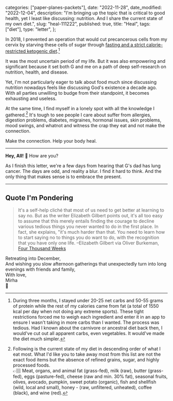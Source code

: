 
  categories: ["paper-planes-packets"],
  date: "2022-11-28",
  date_modified: "2022-12-04",
  description:
    "I'm bringing up the topic that is critical to good health, yet I least like discussing: nutrition. And I share the current state of my own diet.",
  slug: "heal-111222",
  published: true,
  title: "Heal",
  tags: ["diet"],
  type: "letter",
};


In 2018, I prevented an operation that would cut precancerous cells from my cervix by starving these cells of sugar through [fasting and a strict calorie-restricted ketogenic diet](/posts/fasting-keto/).[^1]

It was the most uncertain period of my life. But it was also empowering and significant because it set both G and me on a path of deep self-research on nutrition, health, and disease.

Yet, I'm not particularly eager to talk about food much since discussing nutrition nowadays feels like discussing God's existence a decade ago. With all parties unwilling to budge from their standpoint, it becomes exhausting and useless.

At the same time, I find myself in a lonely spot with all the knowledge I gathered.[^2] It's tough to see people I care about suffer from allergies, digestion problems, diabetes, migraines, hormonal issues, skin problems, mood swings, and whatnot and witness the crap they eat and not make the connection.

Make the connection. Help your body heal.

---

**Hey, All!** 🌲 How are you?

As I finish this letter, we're a few days from hearing that G's dad has lung cancer. The days are odd, and reality a blur. I find it hard to think. And the only thing that makes sense is to embrace the present.

---

## Quote I'm Pondering

> It's a self-help cliché that most of us need to get better at learning to say no. But as the writer Elizabeth Gilbert points out, it's all too easy to assume that this merely entails finding the courage to decline various tedious things you never wanted to do in the first place. In fact, she explains, "it's much harder than that. You need to learn how to start saying no to things you do want to do, with the recognition that you have only one life. –Elizabeth Gilbert via Oliver Burkeman, [Four Thousand Weeks](https://www.amazon.com/Four-Thousand-Weeks-Management-Mortals/dp/0374159122)

Retreating into December,\
And wishing you slow afternoon gatherings that unexpectedly turn into long evenings with friends and family,\
With love,\
Mirha\
🌱

[^1]: During three months, I stayed under 20-25 net carbs and 50-55 grams of protein while the rest of my calories came from fat (a total of 1550 kcal per day when not doing any extreme sports). These tight restrictions forced me to weigh each ingredient and enter it in an app to ensure I wasn't taking in more carbs than I wanted. The process was tedious. Had I known about the carnivore or ancestral diet back then, I would've cut out all apparent carbs, even vegetables. It would've made the diet much simpler.
[^2]:
    Following is the current state of my diet in descending order of what I eat most. What I'd like you to take away most from this list are not the exact food items but the absence of refined grains, sugar, and highly processed foods.\
    👉🏽 Meat, organs, and animal fat (grass-fed), milk (raw), butter (grass-fed), eggs (pasture-fed), cheese (raw and min. 30% fat), seasonal fruits, olives, avocado, pumpkin, sweet potato (organic), fish and shellfish (wild, local and small), honey - (raw, unfiltered, unheated), coffee (black), and wine (red).

